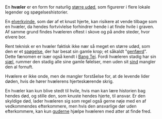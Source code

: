 {{title:Hvæler}}
{{author:Laura Holmegaard}}
{{timestamp:2011-01-19T11:22:29Z}}
{{copyright:Hvæler}}
En '''hvæler''' er en form for naturlig [[større udøde|større udød]], som figurerer i flere lokale legender og spøgelseshistorier.

En [[elver]]kvinde, som dør af et knust hjerte, kan risikere at vende tilbage som en hvæler, da hendes fortvivlelse forhindrer hende i at finde hvile i graven. Af samme grund findes hvæleren oftest i skove og på andre steder, hvor elvere bor.

Rent teknisk er en hvæler faktisk ikke nær så meget en større udød, som den er et [[spøgelse]], der har besat sin gamle krop; et såkaldt "[[genfærd]]". Dette fænomen er især også kendt i [[Bang Tei]]. Fordi hvæleren stadig har sin [[sjæl]], rummer den stadig alle sine gamle følelser, men uden sit [[sind]] mangler den al fornuft.

Hvælere er ikke onde, men de mangler forståelse for, at de levende lider døden, hvis de hører hvælerens hjerteskærende skrig.

En hvæler kan kun blive stedt til hvile, hvis man kan lære historien bag hendes død, og stille den, som knuste hendes hjerte, til ansvar. Er den skyldige død, lader hvæleren sig som regel også gerne nøje med en af vedkommendes efterkommere, men hvis den ansvarlige dør uden efterkommere, kan kun [[guderne]] hjælpe hvæleren med atter at finde fred.